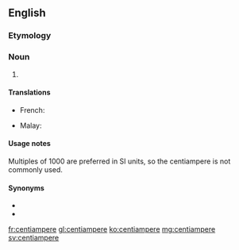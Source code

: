 ==English==

===Etymology===
{{prefix|centi|ampere|lang=en}}

===Noun===
{{en-noun}}

# {{SI-unit|centi|ampere|electric current|lang=en}}

====Translations====
{{trans-top|10<sup>-2</sup> amperes}}
* French: {{t+|fr|centiampère|m}}
{{trans-mid}}
* Malay: {{t|ms|sentiampere}}
{{trans-bottom}}

====Usage notes====
Multiples of 1000 are preferred in SI units, so the centiampere is not commonly used.

====Synonyms====
* {{l|en|centiamp}}
* {{l|en|cA}}

[[fr:centiampere]]
[[gl:centiampere]]
[[ko:centiampere]]
[[mg:centiampere]]
[[sv:centiampere]]